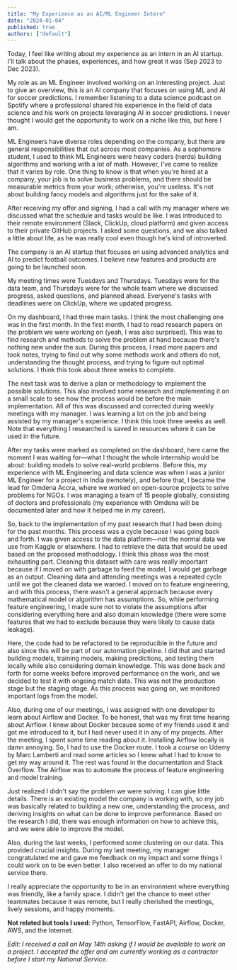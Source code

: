 ```yaml
---
title: "My Experience as an AI/ML Engineer Intern"
date: "2024-01-04"
published: true
authors: ["default"]
---
```


Today, I feel like writing about my experience as an intern in an AI startup. I'll talk about the phases, experiences, and how great it was (Sep 2023 to Dec 2023).

My role as an ML Engineer involved working on an interesting project. Just to give an overview, this is an AI company that focuses on using ML and AI for soccer predictions. I remember listening to a data science podcast on Spotify where a professional shared his experience in the field of data science and his work on projects leveraging AI in soccer predictions. I never thought I would get the opportunity to work on a niche like this, but here I am.

ML Engineers have diverse roles depending on the company, but there are general responsibilities that cut across most companies. As a sophomore student, I used to think ML Engineers were heavy coders (nerds) building algorithms and working with a lot of math. However, I've come to realize that it varies by role. One thing to know is that when you're hired at a company, your job is to solve business problems, and there should be measurable metrics from your work; otherwise, you're useless. It's not about building fancy models and algorithms just for the sake of it.

After receiving my offer and signing, I had a call with my manager where we discussed what the schedule and tasks would be like. I was introduced to their remote environment (Slack, ClickUp, cloud platform) and given access to their private GitHub projects. I asked some questions, and we also talked a little about life, as he was really cool even though he's kind of introverted.

The company is an AI startup that focuses on using advanced analytics and AI to predict football outcomes. I believe new features and products are going to be launched soon.

My meeting times were Tuesdays and Thursdays. Tuesdays were for the data team, and Thursdays were for the whole team where we discussed progress, asked questions, and planned ahead. Everyone's tasks with deadlines were on ClickUp, where we updated progress.

On my dashboard, I had three main tasks. I think the most challenging one was in the first month. In the first month, I had to read research papers on the problem we were working on (yeah, I was also surprised). This was to find research and methods to solve the problem at hand because there's nothing new under the sun. During this process, I read more papers and took notes, trying to find out why some methods work and others do not, understanding the thought process, and trying to figure out optimal solutions. I think this took about three weeks to complete.

The next task was to derive a plan or methodology to implement the possible solutions. This also involved some research and implementing it on a small scale to see how the process would be before the main implementation. All of this was discussed and corrected during weekly meetings with my manager. I was learning a lot on the job and being assisted by my manager's experience. I think this took three weeks as well. Note that everything I researched is saved in resources where it can be used in the future.

After my tasks were marked as completed on the dashboard, here came the moment I was waiting for—what I thought the whole internship would be about: building models to solve real-world problems. Before this, my experience with ML Engineering and data science was when I was a junior ML Engineer for a project in India (remotely), and before that, I became the lead for Omdena Accra, where we worked on open-source projects to solve problems for NGOs. I was managing a team of 15 people globally, consisting of doctors and professionals (my experience with Omdena will be documented later and how it helped me in my career).

So, back to the implementation of my past research that I had been doing for the past months. This process was a cycle because I was going back and forth. I was given access to the data platform—not the normal data we use from Kaggle or elsewhere. I had to retrieve the data that would be used based on the proposed methodology. I think this phase was the most exhausting part. Cleaning this dataset with care was really important because if I moved on with garbage to feed the model, I would get garbage as an output. Cleaning data and attending meetings was a repeated cycle until we got the cleaned data we wanted. I moved on to feature engineering, and with this process, there wasn't a general approach because every mathematical model or algorithm has assumptions. So, while performing feature engineering, I made sure not to violate the assumptions after considering everything here and also domain knowledge (there were some features that we had to exclude because they were likely to cause data leakage).

Here, the code had to be refactored to be reproducible in the future and also since this will be part of our automation pipeline. I did that and started building models, training models, making predictions, and testing them locally while also considering domain knowledge. This was done back and forth for some weeks before improved performance on the work, and we decided to test it with ongoing match data. This was not the production stage but the staging stage. As this process was going on, we monitored important logs from the model.

Also, during one of our meetings, I was assigned with one developer to learn about Airflow and Docker. To be honest, that was my first time hearing about Airflow. I knew about Docker because some of my friends used it and got me introduced to it, but I had never used it in any of my projects. After the meeting, I spent some time reading about it. Installing Airflow locally is damn annoying. So, I had to use the Docker route. I took a course on Udemy by Marc Lamberti and read some articles so I knew what I had to know to get my way around it. The rest was found in the documentation and Stack Overflow. The Airflow was to automate the process of feature engineering and model training.

Just realized I didn't say the problem we were solving. I can give little details. There is an existing model the company is working with, so my job was basically related to building a new one, understanding the process, and deriving insights on what can be done to improve performance. Based on the research I did, there was enough information on how to achieve this, and we were able to improve the model.

Also, during the last weeks, I performed some clustering on our data. This provided crucial insights. During my last meeting, my manager congratulated me and gave me feedback on my impact and some things I could work on to be even better. I also received an offer to do my national service there.

I really appreciate the opportunity to be in an environment where everything was friendly, like a family space. I didn't get the chance to meet other teammates because it was remote, but I really cherished the meetings, lively sessions, and happy moments.

**Not related but tools I used:** Python, TensorFlow, FastAPI, Airflow, Docker, AWS, and the Internet.

_Edit: I received a call on May 14th asking if I would be available to work on a project. I accepted the offer and am currently working as a contractor before I start my National Service._
